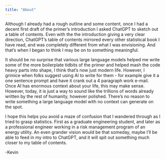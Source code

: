 ```yaml
---
title: "About"
---
```


Although I already had a rough outline and some content, once I had a decent first draft of the primer's introduction I asked ChatGPT to sketch out a table of contents. Even with the the introduction giving a very clear direction, ChatGPT's table of contents mirrored every other statistical book I have read, and was completely different from what I was envisioning. And that's when I began to think I may be on to something meaningful.

It should be no surprise that various large language models helped me write some of the more boilerplate tidbits of the primer and helped mash the code heavy parts into shape, I think that's now just modern life. However, I grimice when folks suggest using AI to write for them - for example give it a one sentence prompt and have it crank out a 4 paragraph work e-mail. Once AI has enormous context about your life, this may make sense. However, today, it is just a way to sound like the trillions of words already written by the rest of humanity, however polished. There's no reason to write something a large language model with no context can generate on the spot.

I hope this helps you avoid a maze of confusion that I wandered through as I tried to grasp statistics. First as a graduate engineering student, and later as a professional engineer working in a risk management program of an energy utility. An even grander vision would be that someday, maybe I'll be able to feed in my intro to ChatGPT, and it will spit out something much closer to my table of contents.

-Kevin


